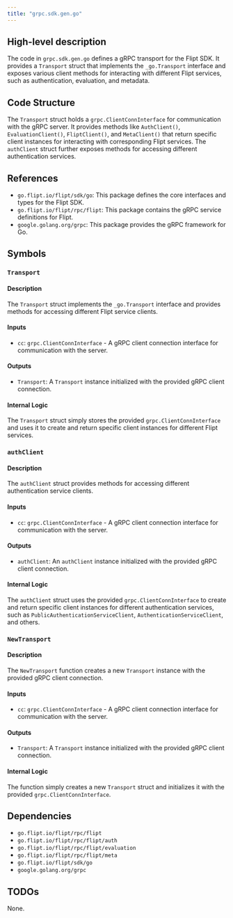 ```yaml
---
title: "grpc.sdk.gen.go"
---
```


## High-level description
The code in `grpc.sdk.gen.go` defines a gRPC transport for the Flipt SDK. It provides a `Transport` struct that implements the `_go.Transport` interface and exposes various client methods for interacting with different Flipt services, such as authentication, evaluation, and metadata.

## Code Structure
The `Transport` struct holds a `grpc.ClientConnInterface` for communication with the gRPC server. It provides methods like `AuthClient()`, `EvaluationClient()`, `FliptClient()`, and `MetaClient()` that return specific client instances for interacting with corresponding Flipt services. The `authClient` struct further exposes methods for accessing different authentication services.

## References
- `go.flipt.io/flipt/sdk/go`: This package defines the core interfaces and types for the Flipt SDK.
- `go.flipt.io/flipt/rpc/flipt`: This package contains the gRPC service definitions for Flipt.
- `google.golang.org/grpc`: This package provides the gRPC framework for Go.

## Symbols

### `Transport`
#### Description
The `Transport` struct implements the `_go.Transport` interface and provides methods for accessing different Flipt service clients.

#### Inputs
- `cc`: `grpc.ClientConnInterface` - A gRPC client connection interface for communication with the server.

#### Outputs
- `Transport`: A `Transport` instance initialized with the provided gRPC client connection.

#### Internal Logic
The `Transport` struct simply stores the provided `grpc.ClientConnInterface` and uses it to create and return specific client instances for different Flipt services.

### `authClient`
#### Description
The `authClient` struct provides methods for accessing different authentication service clients.

#### Inputs
- `cc`: `grpc.ClientConnInterface` - A gRPC client connection interface for communication with the server.

#### Outputs
- `authClient`: An `authClient` instance initialized with the provided gRPC client connection.

#### Internal Logic
The `authClient` struct uses the provided `grpc.ClientConnInterface` to create and return specific client instances for different authentication services, such as `PublicAuthenticationServiceClient`, `AuthenticationServiceClient`, and others.

### `NewTransport`
#### Description
The `NewTransport` function creates a new `Transport` instance with the provided gRPC client connection.

#### Inputs
- `cc`: `grpc.ClientConnInterface` - A gRPC client connection interface for communication with the server.

#### Outputs
- `Transport`: A `Transport` instance initialized with the provided gRPC client connection.

#### Internal Logic
The function simply creates a new `Transport` struct and initializes it with the provided `grpc.ClientConnInterface`.

## Dependencies
- `go.flipt.io/flipt/rpc/flipt`
- `go.flipt.io/flipt/rpc/flipt/auth`
- `go.flipt.io/flipt/rpc/flipt/evaluation`
- `go.flipt.io/flipt/rpc/flipt/meta`
- `go.flipt.io/flipt/sdk/go`
- `google.golang.org/grpc`

## TODOs
None.
